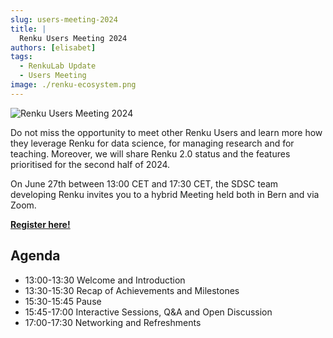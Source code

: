```yaml
---
slug: users-meeting-2024
title: |
  Renku Users Meeting 2024
authors: [elisabet]
tags:
  - RenkuLab Update
  - Users Meeting
image: ./renku-ecosystem.png
---
```


![Renku Users Meeting 2024](./renku-ecosystem.png)

Do not miss the opportunity to meet other Renku Users and learn more how they leverage Renku for data science, for managing research and for teaching. Moreover, we will share Renku 2.0 status and the features prioritised for the second half of 2024.

On June 27th between 13:00 CET and 17:30 CET, the SDSC team developing Renku invites you to a hybrid Meeting held both in Bern and via Zoom.

[**Register here!**](https://docs.google.com/forms/d/e/1FAIpQLSfI-dYL09s_A2RQkNikHT7-mSB63KgMQ_T5lm6k9lAtL1mS9A/viewform?usp=pp_url)

## Agenda

* 13:00-13:30 Welcome and Introduction
* 13:30-15:30 Recap of Achievements and Milestones
* 15:30-15:45 Pause
* 15:45-17:00 Interactive Sessions, Q&A and Open Discussion
* 17:00-17:30 Networking and Refreshments

